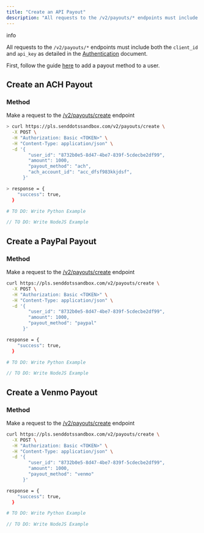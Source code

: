 ```yaml
---
title: "Create an API Payout"
description: "All requests to the /v2/payouts/* endpoints must include both the clientid and apikey as detailed in the Authentication document."
---
```


info

All requests to the `/v2/payouts/*` endpoints must include both the `client_id` and `api_key` as detailed in the [Authentication](/docs/quick%5Fstart/authentication) document.

First, follow the guide [here](/docs/users/add%5Fpayout%5Fmethods) to add a payout method to a user.

## Create an ACH Payout

### Method

Make a request to the [/v2/payouts/create](/api#tag/payouts/paths/~1api~1payouts~1create/post) endpoint

<CodeGroup>

```bash cURL
> curl https://pls.senddotssandbox.com/v2/payouts/create \
  -X POST \
  -H "Authorization: Basic <TOKEN>" \
  -H "Content-Type: application/json" \
  -d '{
        "user_id": "8732b0e5-8d47-4be7-839f-5cdecbe2df99",
        "amount": 1000,
        "payout_method": "ach",
        "ach_account_id": "acc_dfsf983kkjdsf",
      }'

> response = {
    "success": true,
  }

```

```python Python
# TO DO: Write Python Example
```

```javascript NodeJS
// TO DO: Write NodeJS Example
```

</CodeGroup>

## Create a PayPal Payout

### Method

Make a request to the [/v2/payouts/create](/api#tag/payouts/paths/~1api~1payouts~1create/post) endpoint

<CodeGroup>

```bash cURL
curl https://pls.senddotssandbox.com/v2/payouts/create \
  -X POST \
  -H "Authorization: Basic <TOKEN>" \
  -H "Content-Type: application/json" \
  -d '{
        "user_id": "8732b0e5-8d47-4be7-839f-5cdecbe2df99",
        "amount": 1000,
        "payout_method": "paypal"
      }'

response = {
    "success": true,
  }

```

```python Python
# TO DO: Write Python Example
```

```javascript NodeJS
// TO DO: Write NodeJS Example
```

</CodeGroup>

## Create a Venmo Payout

### Method

Make a request to the [/v2/payouts/create](/api#tag/payouts/paths/~1api~1payouts~1create/post) endpoint

<CodeGroup>

```bash cURL
curl https://pls.senddotssandbox.com/v2/payouts/create \
  -X POST \
  -H "Authorization: Basic <TOKEN>" \
  -H "Content-Type: application/json" \
  -d '{
        "user_id": "8732b0e5-8d47-4be7-839f-5cdecbe2df99",
        "amount": 1000,
        "payout_method": "venmo"
      }'

response = {
    "success": true,
  }

```

```python Python
# TO DO: Write Python Example
```

```javascript NodeJS
// TO DO: Write NodeJS Example
```

</CodeGroup>
